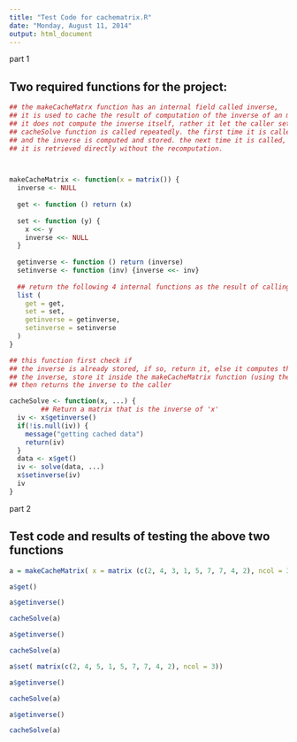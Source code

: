 ```yaml
---
title: "Test Code for cachematrix.R"
date: "Monday, August 11, 2014"
output: html_document
---
```


part 1

##  Two required functions for the project:


```r
## the makeCacheMatrx function has an internal field called inverse,
## it is used to cache the result of computation of the inverse of an matrix.
## it does not compute the inverse itself, rather it let the caller sets it when 
## cacheSolve function is called repeatedly. the first time it is called, the inverse is null,
## and the inverse is computed and stored. the next time it is called, since it is already stored,
## it is retrieved directly without the recomputation.



makeCacheMatrix <- function(x = matrix()) {
  inverse <- NULL
  
  get <- function () return (x)
  
  set <- function (y) {
    x <<- y
    inverse <<- NULL
  }
  
  getinverse <- function () return (inverse)
  setinverse <- function (inv) {inverse <<- inv}
  
  ## return the following 4 internal functions as the result of calling this function
  list (
    get = get, 
    set = set, 
    getinverse = getinverse, 
    setinverse = setinverse 
  )
}

## this function first check if 
## the inverse is already stored, if so, return it, else it computes the 
## the inverse, store it inside the makeCacheMatrix function (using the setinverse call),
## then returns the inverse to the caller

cacheSolve <- function(x, ...) {
        ## Return a matrix that is the inverse of 'x'
  iv <- x$getinverse()
  if(!is.null(iv)) {
    message("getting cached data")
    return(iv)
  }
  data <- x$get()
  iv <- solve(data, ...)
  x$setinverse(iv)
  iv  
}

```
part 2

## Test code and results of testing the above two functions

```r

a = makeCacheMatrix( x = matrix (c(2, 4, 3, 1, 5, 7, 7, 4, 2), ncol = 3))

a$get()

a$getinverse()

cacheSolve(a)

a$getinverse()

cacheSolve(a)

a$set( matrix(c(2, 4, 5, 1, 5, 7, 7, 4, 2), ncol = 3))

a$getinverse()

cacheSolve(a)

a$getinverse()

cacheSolve(a)


```

